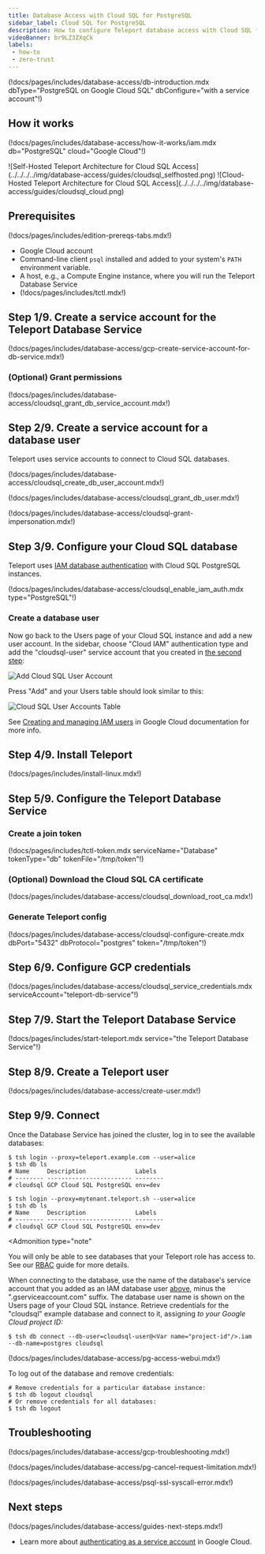 ```yaml
---
title: Database Access with Cloud SQL for PostgreSQL 
sidebar_label: Cloud SQL for PostgreSQL
description: How to configure Teleport database access with Cloud SQL for PostgreSQL.
videoBanner: br9LZ3ZXqCk
labels:
 - how-to
 - zero-trust
---
```


(!docs/pages/includes/database-access/db-introduction.mdx dbType="PostgreSQL on Google Cloud SQL" dbConfigure="with a service account"!)

## How it works

(!docs/pages/includes/database-access/how-it-works/iam.mdx db="PostgreSQL" cloud="Google Cloud"!)

<Tabs>
<TabItem label="Self-Hosted">
![Self-Hosted Teleport Architecture for Cloud SQL Access](../../../../img/database-access/guides/cloudsql_selfhosted.png)
</TabItem>
<TabItem label="Cloud-Hosted">
![Cloud-Hosted Teleport Architecture for Cloud SQL Access](../../../../img/database-access/guides/cloudsql_cloud.png)
</TabItem>
</Tabs>

## Prerequisites

(!docs/pages/includes/edition-prereqs-tabs.mdx!)

- Google Cloud account
- Command-line client `psql` installed and added to your system's `PATH` environment variable.
- A host, e.g., a Compute Engine instance, where you will run the Teleport Database
  Service
- (!docs/pages/includes/tctl.mdx!)

## Step 1/9. Create a service account for the Teleport Database Service

(!docs/pages/includes/database-access/gcp-create-service-account-for-db-service.mdx!)

### (Optional) Grant permissions

(!docs/pages/includes/database-access/cloudsql_grant_db_service_account.mdx!)

## Step 2/9. Create a service account for a database user

Teleport uses service accounts to connect to Cloud SQL databases.

(!docs/pages/includes/database-access/cloudsql_create_db_user_account.mdx!)

(!docs/pages/includes/database-access/cloudsql_grant_db_user.mdx!)

(!docs/pages/includes/database-access/cloudsql-grant-impersonation.mdx!)

## Step 3/9. Configure your Cloud SQL database

Teleport uses [IAM database authentication](https://cloud.google.com/sql/docs/postgres/authentication)
with Cloud SQL PostgreSQL instances.

(!docs/pages/includes/database-access/cloudsql_enable_iam_auth.mdx type="PostgreSQL"!)

### Create a database user

Now go back to the Users page of your Cloud SQL instance and add a new user
account. In the sidebar, choose "Cloud IAM" authentication type and add the
"cloudsql-user" service account that you created in
[the second step](#step-29-create-a-service-account-for-a-database-user):

![Add Cloud SQL User Account](../../../../img/database-access/guides/cloudsql/add-user-account@2x.png)

Press "Add" and your Users table should look similar to this:

![Cloud SQL User Accounts Table](../../../../img/database-access/guides/cloudsql/user-accounts@2x.png)

See [Creating and managing IAM users](https://cloud.google.com/sql/docs/postgres/create-manage-iam-users)
in Google Cloud documentation for more info.

## Step 4/9. Install Teleport

(!docs/pages/includes/install-linux.mdx!)

## Step 5/9. Configure the Teleport Database Service

### Create a join token

(!docs/pages/includes/tctl-token.mdx serviceName="Database" tokenType="db" tokenFile="/tmp/token"!)

### (Optional) Download the Cloud SQL CA certificate

(!docs/pages/includes/database-access/cloudsql_download_root_ca.mdx!)

### Generate Teleport config

(!docs/pages/includes/database-access/cloudsql-configure-create.mdx dbPort="5432" dbProtocol="postgres" token="/tmp/token"!)

## Step 6/9. Configure GCP credentials

(!docs/pages/includes/database-access/cloudsql_service_credentials.mdx serviceAccount="teleport-db-service"!)

## Step 7/9. Start the Teleport Database Service

(!docs/pages/includes/start-teleport.mdx service="the Teleport Database Service"!)

## Step 8/9. Create a Teleport user

(!docs/pages/includes/database-access/create-user.mdx!)

## Step 9/9. Connect

Once the Database Service has joined the cluster, log in to see the available
databases:

<Tabs>
<TabItem label="Self-Hosted">

```code
$ tsh login --proxy=teleport.example.com --user=alice
$ tsh db ls
# Name     Description              Labels
# -------- ------------------------ --------
# cloudsql GCP Cloud SQL PostgreSQL env=dev
```

</TabItem>
<TabItem label="Teleport Enterprise (cloud-hosted)">

```code
$ tsh login --proxy=mytenant.teleport.sh --user=alice
$ tsh db ls
# Name     Description              Labels
# -------- ------------------------ --------
# cloudsql GCP Cloud SQL PostgreSQL env=dev
```

</TabItem>

</Tabs>

<Admonition
  type="note"
>
You will only be able to see databases that your Teleport role has
access to. See our [RBAC](../rbac.mdx) guide for more details.
</Admonition>

When connecting to the database, use the name of the database's service account
that you added as an IAM database user
[above](#step-29-create-a-service-account-for-a-database-user),
minus the ".gserviceaccount.com" suffix. The database user name is shown on
the Users page of your Cloud SQL instance.
Retrieve credentials for the "cloudsql" example database and connect to it,
assigning <Var name="project-id" /> to your Google Cloud project ID:

```code
$ tsh db connect --db-user=cloudsql-user@<Var name="project-id"/>.iam --db-name=postgres cloudsql
```

(!docs/pages/includes/database-access/pg-access-webui.mdx!)

To log out of the database and remove credentials:

```code
# Remove credentials for a particular database instance:
$ tsh db logout cloudsql
# Or remove credentials for all databases:
$ tsh db logout
```

## Troubleshooting

(!docs/pages/includes/database-access/gcp-troubleshooting.mdx!)

(!docs/pages/includes/database-access/pg-cancel-request-limitation.mdx!)

(!docs/pages/includes/database-access/psql-ssl-syscall-error.mdx!)

## Next steps

(!docs/pages/includes/database-access/guides-next-steps.mdx!)

- Learn more about [authenticating as a service
  account](https://cloud.google.com/docs/authentication#service-accounts) in
  Google Cloud.

